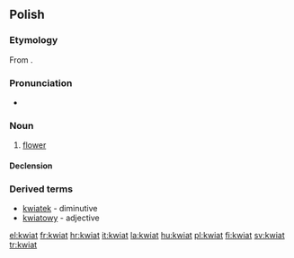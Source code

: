 ==Polish==

===Etymology===
From {{proto|Slavic|květъ|lang=pl}}.

===Pronunciation===
* {{IPA|[kwʲat]}}

===Noun===
{{infl|pl|noun|g=m}}

# [[flower]]

====Declension====
{{pl-decl-noun
|kwiat|kwiaty
|kwiatu|kwiatów
|kwiatowi/kwiatu|kwiatom
|kwiat|kwiaty
|kwiatem|kwiatami
|kwiecie|kwiatach
|kwiecie|kwiaty
}}

===Derived terms===
*[[kwiatek]] - diminutive
*[[kwiatowy]] - adjective

[[el:kwiat]]
[[fr:kwiat]]
[[hr:kwiat]]
[[it:kwiat]]
[[la:kwiat]]
[[hu:kwiat]]
[[pl:kwiat]]
[[fi:kwiat]]
[[sv:kwiat]]
[[tr:kwiat]]